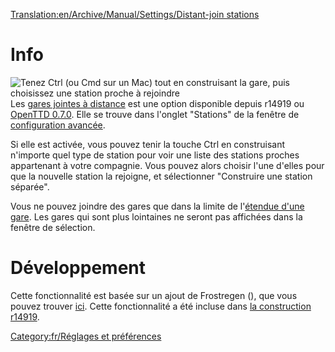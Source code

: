 [[Translation:en/Archive/Manual/Settings/Distant-join stations]]


[[Category:fr/Réglages et préférences]]
=Info=
[[File:en/Distant-join.png|thumb|Tenez Ctrl (ou Cmd sur un Mac) tout en construisant la gare, puis choisissez une station proche à rejoindre]]
Les [[fr/Archive/Manual/Settings/Gares jointes à distance|gares jointes à distance]] est une option disponible depuis r14919 ou [[fr/Archive/OpenTTD/OpenTTD 0.7.0|OpenTTD 0.7.0]].
Elle se trouve dans l'onglet "Stations" de la fenêtre de [[fr/Archive/Manual/Settings/Options avancées|configuration avancée]].

Si elle est activée, vous pouvez tenir la touche Ctrl en construisant n'importe quel type de station pour voir une liste des stations proches appartenant à votre compagnie. Vous pouvez alors choisir l'une d'elles pour que la nouvelle station la rejoigne, et sélectionner "Construire une station séparée".

Vous ne pouvez joindre des gares que dans la limite de l'[[fr/Archive/Manual/Settings/Changer l'étendue d'une gare|étendue d'une gare]]. Les gares qui sont plus lointaines ne seront pas affichées dans la fenêtre de sélection.

=Développement=
Cette fonctionnalité est basée sur un ajout de Frostregen ({{en/Flyspray|2291}}), que vous pouvez trouver [http://www.tt-forums.net/viewtopic.php?f=33&t=30960 ici]. Cette fonctionnalité a été incluse dans [http://hg.openttd.org/openttd/trunk.hg/rev/a469f573bfaa la construction r14919].